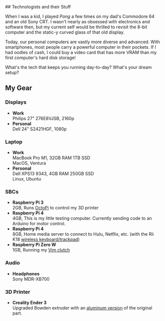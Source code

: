 <ProseWrapper>
## Technologists and their Stuff

When I was a kid, I played _Pong_ a few times on my dad's Commodore 64 and an old Sony CRT. I wasn't nearly as obsessed with electronics and software then, but my current self would be thrilled to revisit the 8-bit computer and the static-y curved glass of that old display.

Today, our personal computers are vastly more diverse and advanced. With smartphones, most people carry a powerful computer in their pockets. If I had oodles of cash, I could buy a video card that has more VRAM than my first computer's hard disk storage!

What's the tech that keeps you running day-to-day? What's your dream setup?

## My Gear

### Displays
- **Work**<br/>
  Philips 27" 276E8VJSB, 2160p
- **Personal**<br/>
  Dell 24" S2421HGF, 1080p

### Laptop
- **Work**<br/>
  MacBook Pro M1, 32GB RAM 1TB SSD<br/>
  MacOS, Ventura
- **Personal**<br/>
  Dell XPS13 9343, 4GB RAM 250GB SSD<br/>
  Linux, Ubuntu

### SBCs
- **Raspberry Pi 3**<br/>
  2GB, Runs [OctoPi](https://octoprint.org/download/) to control my 3D printer
- **Raspberry Pi 4**<br/>
  4GB, This is my little testing computer. Currently sending code to an Arduino for motor control.
- **Raspberry Pi 4**<br/>
  8GB, Home media server to connect to Hulu, Netflix, etc. (with the Rii K18 [wireless keyboard/trackpad](https://www.amazon.com/Rii-Wireless-Keyboard-Rechargable-Raspberry/dp/B077VYRMC1/ref=sr_1_9?keywords=Keyboard%2BWith%2BTouchpad&qid=1680708151&sr=8-9&th=1))
- **Raspberry Pi Zero W**<br/>
  1GB, Running my [Vim clutch](/vim-clutch)

### Audio
- **Headphones**<br/>
  Sony MDR-XB700

### 3D Printer
- **Creality Ender 3**<br/>
  Upgraded Bowden extruder with an [aluminum version](https://www.amazon.com/CHPOWER-Extruder-Upgraded-Replacement-Extruders/dp/B079JZ374W/ref=sr_1_4?keywords=ender+3+aluminum+extruder&qid=1680708657&sprefix=ender+3+aluminum%2Caps%2C333&sr=8-4) of the original part.
</ProseWrapper>
